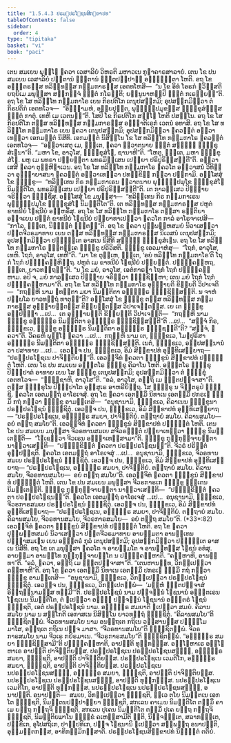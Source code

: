```yaml
---
title: "1.5.4.3 ປຣມ຺ປຣໂຠຊນສິກ຺ຂາປທ"
tableOfContents: false
sidebar:
  order: 4
type: "tipitaka"
basket: "vi"
book: "paci"
---
```



<DynamicBreadcrumb />

<Division number="221" book="paci">

<Paragraph number="716" book="paci">
ເຕນ ສມເຍນ ພຸທ຺ໂຘ ຠຄວາ ເວສາລິຍໍ ວິຫຣຕິ ມຫາວເນ ກູຏາຄາຣສາລາຍໍ. ເຕນ ໂຂ ປນ ສມເຍນ ເວສາລິຍໍ ປຓີຕານໍ ຠຕ຺ຕານໍ ຠຕ຺ຕປຏິປາຏິ ອຘິຏ຺ຐິຕາ ໂຫຕິ. ອຖ ໂຂ ອຎ຺ຎຕຣສ຺ສ ທລິທ຺ທສ຺ສ ກມ຺ມກາຣສ຺ສ ເອຕທໂຫສິ—  “ນ ໂຂ ອິທໍ ໂອຣກໍ ຠວິສ຺ສຕິ ຍຖຍິເມ ມນຸສ຺ສາ ສກ຺ກຈ຺ຈໍ ຠຕ຺ຕໍ ກໂຣນ຺ຕິ; ຍນ຺ນູນາຫມ຺ປິ ຠຕ຺ຕໍ ກເຣຍ຺ຍນ຺”ຕິ. ອຖ ໂຂ ໂສ ທລິທ຺ໂທ ກມ຺ມກາໂຣ ເຍນ ກິຣປຕິໂກ ເຕນຸປສງ຺ກມິ; ອຸປສງ຺ກມິຕ຺ວາ ຕໍ ກິຣປຕິກໍ ເອຕທໂວຈ—  “ອິຈ຺ຉາມຫໍ, ອຍ຺ຍປຸຕ຺ຕ, ພຸທ຺ຘປ຺ປມຸຂສ຺ສ ຠິກ຺ຂຸສໍຆສ຺ສ ຠຕ຺ຕໍ ກາຕຸໍ. ເທຫິ ເມ ເວຕນນ຺”ຕິ. ໂສປິ ໂຂ ກິຣປຕິໂກ ສທ຺ໂຘ ໂຫຕິ ປສນ຺ໂນ. ອຖ ໂຂ ໂສ ກິຣປຕິໂກ ຕສ຺ສ ທລິທ຺ທສ຺ສ ກມ຺ມກາຣສ຺ສ ອພ຺ຠາຕິເຣກໍ ເວຕນໍ ອທາສິ. ອຖ ໂຂ ໂສ ທລິທ຺ໂທ ກມ຺ມກາໂຣ ເຍນ ຠຄວາ ເຕນຸປສງ຺ກມິ; ອຸປສງ຺ກມິຕ຺ວາ ຠຄວນ຺ຕໍ ອຠິວາເທຕ຺ວາ ເອກມນ຺ຕໍ ນິສີທິ. ເອກມນ຺ຕໍ ນິສິນ຺ໂນ ໂຂ ໂສ ທລິທ຺ໂທ ກມ຺ມກາໂຣ ຠຄວນ຺ຕໍ ເອຕທໂວຈ—  “ອຘິວາເສຕຸ ເມ, ຠນ຺ເຕ, ຠຄວາ ສ຺ວາຕນາຍ ຠຕ຺ຕໍ ສທ຺ຘິໍ ຠິກ຺ຂຸສໍເຆນາ”ຕິ. “ມຫາ ໂຂ, ອາວຸໂສ, ຠິກ຺ຂຸສໍໂຆ, ຊານາຫີ”ຕິ. “ໂຫຕຸ, ຠນ຺ເຕ, ມຫາ ຠິກ຺ຂຸສໍໂຆ. ພຫູ ເມ ພທຣາ ປຏິຍຕ຺ຕາ ພທຣມິສ຺ເສນ ເປຍ຺ຍາ ປຣິປູຣິສ຺ສນ຺ຕີ”ຕິ. ອຘິວາເສສິ ຠຄວາ ຕຸຓ຺ຫີຠາເວນ.
</Paragraph>

<Paragraph number="717" book="paci">
ອຖ ໂຂ ໂສ ທລິທ຺ໂທ ກມ຺ມກາໂຣ ຠຄວໂຕ ອຘິວາສນໍ ວິທິຕ຺ວາ ອຸຏ຺ຐາຍາສນາ ຠຄວນ຺ຕໍ ອຠິວາເທຕ຺ວາ ປທກ຺ຂິຓໍ ກຕ຺ວາ ປກ຺ກາມິ. ອສ຺ໂສສຸໍ ໂຂ ຠິກ຺ຂູ—  “ທລິທ຺ເທນ ກິຣ ກມ຺ມກາເຣນ ສ຺ວາຕນາຍ ພຸທ຺ຘປ຺ປມຸໂຂ ຠິກ຺ຂຸສໍໂຆ ນິມນ຺ຕິໂຕ, ພທຣມິສ຺ເສນ ເປຍ຺ຍາ ປຣິປູຣິສ຺ສນ຺ຕີ”ຕິ. ເຕ ກາລສ຺ເສວ ປິຓ຺ຑາຍ ຈຣິຕ຺ວາ ຠຸຎ຺ຊິໍສຸ. ອສ຺ໂສສຸໍ ໂຂ ມນຸສ຺ສາ—  “ທລິທ຺ເທນ ກິຣ ກມ຺ມກາເຣນ ພຸທ຺ຘປ຺ປມຸໂຂ ຠິກ຺ຂຸສໍໂຆ ນິມນ຺ຕິໂຕ”ຕິ. ເຕ ທລິທ຺ທສ຺ສ ກມ຺ມກາຣສ຺ສ ປຫູຕໍ ຂາທນີຍໍ ໂຠຊນີຍໍ ອຠິຫຣິໍສຸ. ອຖ ໂຂ ໂສ ທລິທ຺ໂທ ກມ຺ມກາໂຣ ຕສ຺ສາ ຣຕ຺ຕິຍາ ອຈ຺ຈເຍນ ປຓີຕໍ ຂາທນີຍໍ ໂຠຊນີຍໍ ປຏິຍາທາເປຕ຺ວາ ຠຄວໂຕ ກາລໍ ອາໂຣຈາເປສິ—  “ກາໂລ, ຠນ຺ເຕ, ນິຏ຺ຐິຕໍ ຠຕ຺ຕນ຺”ຕິ.
</Paragraph>

<Paragraph number="718" book="paci">
ອຖ ໂຂ ຠຄວາ ປຸພ຺ພຓ຺ຫສມຍໍ ນິວາເສຕ຺ວາ ປຕ຺ຕຈີວຣມາທາຍ ເຍນ ຕສ຺ສ ທລິທ຺ທສ຺ສ ກມ຺ມກາຣສ຺ສ ນິເວສນໍ ເຕນຸປສງ຺ກມິ; ອຸປສງ຺ກມິຕ຺ວາ ປຎ຺ຎຕ຺ເຕ ອາສເນ ນິສີທິ ສທ຺ຘິໍ ຠິກ຺ຂຸສໍເຆນ. ອຖ ໂຂ ໂສ ທລິທ຺ໂທ ກມ຺ມກາໂຣ ຠຕ຺ຕຄ຺ເຄ ຠິກ຺ຂູ ປຣິວິສຕິ. ຠິກ຺ຂູ ເອວມາຫໍສຸ—  “ໂຖກໍ, ອາວຸໂສ, ເທຫິ. ໂຖກໍ, ອາວຸໂສ, ເທຫີ”ຕິ. “ມາ ໂຂ ຕຸມ຺ເຫ, ຠນ຺ເຕ, ‘ອຍໍ ທລິທ຺ໂທ ກມ຺ມກາໂຣ’ຕິ ໂຖກໍ ໂຖກໍ ປຏິຄ຺ຄຓ຺ຫິຕ຺ຖ. ປຫູຕໍ ເມ ຂາທນີຍໍ ໂຠຊນີຍໍ ປຏິຍຕ຺ຕໍ. ປຏິຄ຺ຄຓ຺ຫຖ, ຠນ຺ເຕ, ຍາວທຕ຺ຖນ຺”ຕິ. “ນ ໂຂ ມຍໍ, ອາວຸໂສ, ເອຕໍກາຣຓາ ໂຖກໍ ໂຖກໍ ປຏິຄ຺ຄຓ຺ຫາມ. ອປິ ຈ, ມຍໍ ກາລສ຺ເສວ ປິຓ຺ຑາຍ ຈຣິຕ຺ວາ ຠຸຎ຺ຊິມ຺ຫາ; ເຕນ ມຍໍ ໂຖກໍ ໂຖກໍ ປຏິຄ຺ຄຓ຺ຫາມາ”ຕິ.
</Paragraph>

<Paragraph number="719" book="paci">
ອຖ ໂຂ ໂສ ທລິທ຺ໂທ ກມ຺ມກາໂຣ ອຸຊ຺ຌາຍຕິ ຂິຍ຺ຍຕິ ວິປາເຈຕິ—  “ກຖຎ຺ຫິ ນາມ ຠທນ຺ຕາ ມຍາ ນິມນ຺ຕິຕາ ອຎ຺ຎຕ຺ຣ ຠຸຎ຺ຊິສ຺ສນ຺ຕິ. ນ ຈາຫໍ ປຏິພໂລ ຍາວທຕ຺ຖໍ ທາຕຸນ຺”ຕິ?
</Paragraph>

<Paragraph number="720" book="paci">
ອສ຺ໂສສຸໍ ໂຂ ຠິກ຺ຂູ ຕສ຺ສ ທລິທ຺ທສ຺ສ ກມ຺ມກາຣສ຺ສ ອຸຊ຺ຌາຍນ຺ຕສ຺ສ ຂິຍ຺ຍນ຺ຕສ຺ສ ວິປາເຈນ຺ຕສ຺ສ. ເຍ ເຕ ຠິກ຺ຂູ ອປ຺ປິຈ຺ຉາ …ເປ…  ເຕ ອຸຊ຺ຌາຍນ຺ຕິ ຂິຍ຺ຍນ຺ຕິ ວິປາເຈນ຺ຕິ—  “ກຖຎ຺ຫິ ນາມ ຠິກ຺ຂູ ອຎ຺ຎຕ຺ຣ ນິມນ຺ຕິຕາ ອຎ຺ຎຕ຺ຣ ຠຸຎ຺ຊິສ຺ສນ຺ຕີ”ຕິ …ເປ…  “ສຈ຺ຈໍ ກິຣ, ຠິກ຺ຂເວ, ຠິກ຺ຂູ ອຎ຺ຎຕ຺ຣ ນິມນ຺ຕິຕາ ອຎ຺ຎຕ຺ຣ ຠຸຎ຺ຊນ຺ຕີ”ຕິ? “ສຈ຺ຈໍ, ຠຄວາ”ຕິ. ວິຄຣຫິ ພຸທ຺ໂຘ ຠຄວາ …ເປ…  ກຖຎ຺ຫິ ນາມ ເຕ, ຠິກ຺ຂເວ, ໂມຆປຸຣິສາ ອຎ຺ຎຕ຺ຣ ນິມນ຺ຕິຕາ ອຎ຺ຎຕ຺ຣ ຠຸຎ຺ຊິສ຺ສນ຺ຕິ. ເນຕໍ, ຠິກ຺ຂເວ, ອປ຺ປສນ຺ນານໍ ວາ ປສາທາຍ …ເປ…  ເອວຎ຺ຈ ປນ, ຠິກ຺ຂເວ, ອິມໍ ສິກ຺ຂາປທໍ ອຸທ຺ທິເສຍ຺ຍາຖ—
</Paragraph>

<Paragraph number="721" book="paci">
<Emphasis>“ປຣມ຺ປຣໂຠຊເນ ປາຈິຕ຺ຕິຍນ຺”</Emphasis>ຕິ.
</Paragraph>

<Paragraph number="722" book="paci">
ເອວຎ຺ຈິທໍ ຠຄວຕາ ຠິກ຺ຂູນໍ ສິກ຺ຂາປທໍ ປຎ຺ຎຕ຺ຕໍ ໂຫຕິ.
</Paragraph>

</Division>
<Division number="222" book="paci">

<Paragraph number="723" book="paci">
ເຕນ ໂຂ ປນ ສມເຍນ ອຎ຺ຎຕໂຣ ຠິກ຺ຂຸ ຄິລາໂນ ໂຫຕິ. ອຎ຺ຎຕໂຣ ຠິກ຺ຂຸ ປິຓ຺ຑປາຕໍ ອາທາຍ ເຍນ ໂສ ຠິກ຺ຂຸ ເຕນຸປສງ຺ກມິ; ອຸປສງ຺ກມິຕ຺ວາ ຕໍ ຠິກ຺ຂຸໍ ເອຕທໂວຈ—  “ຠຸຎ຺ຊາຫິ, ອາວຸໂສ”ຕິ. “ອລໍ, ອາວຸໂສ, ອຕ຺ຖິ ເມ ຠຕ຺ຕປຈ຺ຈາສາ”ຕິ. ຕສ຺ສ ຠິກ຺ຂຸໂນ ປິຓ຺ຑປາໂຕ ອຸສ຺ສູເຣ ອາຫຣີຍິຕ຺ຖ. ໂສ ຠິກ຺ຂຸ ນ ຈິຕ຺ຕຣູປໍ ຠຸຎ຺ຊິ. ຠຄວໂຕ ເອຕມຕ຺ຖໍ ອາໂຣເຈສຸໍ. ອຖ ໂຂ ຠຄວາ ເອຕສ຺ມິໍ ນິທາເນ ເອຕສ຺ມິໍ ປກຣເຓ ຘມ຺ມິໍ ກຖໍ ກຕ຺ວາ ຠິກ຺ຂູ ອາມນ຺ເຕສິ—  “ອນຸຊານາມິ, ຠິກ຺ຂເວ, ຄິລາເນນ ຠິກ຺ຂຸນາ ປຣມ຺ປຣໂຠຊນໍ ຠຸຎ຺ຊິຕຸໍ. ເອວຎ຺ຈ ປນ, ຠິກ຺ຂເວ, ອິມໍ ສິກ຺ຂາປທໍ ອຸທ຺ທິເສຍ຺ຍາຖ—
</Paragraph>

<Paragraph number="724" book="paci">
<Emphasis>“ປຣມ຺ປຣໂຠຊເນ, ອຎ຺ຎຕ຺ຣ ສມຍາ, ປາຈິຕ຺ຕິຍໍ. ຕຕ຺ຖາຍໍ ສມໂຍ. ຄິລານສມໂຍ—  ອຍໍ ຕຕ຺ຖ ສມໂຍ”</Emphasis>ຕິ.
</Paragraph>

<Paragraph number="725" book="paci">
ເອວຎ຺ຈິທໍ ຠຄວຕາ ຠິກ຺ຂູນໍ ສິກ຺ຂາປທໍ ປຎ຺ຎຕ຺ຕໍ ໂຫຕິ.
</Paragraph>

</Division>
<Division number="223" book="paci">

<Paragraph number="726" book="paci">
ເຕນ ໂຂ ປນ ສມເຍນ ມນຸສ຺ສາ ຈີວຣທານສມເຍ ສຈີວຣຠຕ຺ຕໍ ປຏິຍາເທຕ຺ວາ ຠິກ຺ຂູ ນິມນ຺ເຕນ຺ຕິ—  “ໂຠເຊຕ຺ວາ ຈີວເຣນ ອຈ຺ຉາເທສ຺ສາມາ”ຕິ. ຠິກ຺ຂູ ກຸກ຺ກຸຈ຺ຈາຍນ຺ຕາ ນາຘິວາເສນ຺ຕິ—  “ປຏິກ຺ຂິຕ຺ຕໍ ຠຄວຕາ ປຣມ຺ປຣໂຠຊນນ຺”ຕິ. ຈີວຣໍ ປຣິຕ຺ຕໍ ອຸປ຺ປຊ຺ຊຕິ. ຠຄວໂຕ ເອຕມຕ຺ຖໍ ອາໂຣເຈສຸໍ …ເປ…  ອນຸຊານາມິ, ຠິກ຺ຂເວ, ຈີວຣທານສມເຍ ປຣມ຺ປຣໂຠຊນໍ ຠຸຎ຺ຊິຕຸໍ. ເອວຎ຺ຈ ປນ, ຠິກ຺ຂເວ, ອິມໍ ສິກ຺ຂາປທໍ ອຸທ຺ທິເສຍ຺ຍາຖ—
</Paragraph>

<Paragraph number="727" book="paci">
<Emphasis>“ປຣມ຺ປຣໂຠຊເນ, ອຎ຺ຎຕ຺ຣ ສມຍາ, ປາຈິຕ຺ຕິຍໍ. ຕຕ຺ຖາຍໍ ສມໂຍ. ຄິລານສມໂຍ, ຈີວຣທານສມໂຍ—  ອຍໍ ຕຕ຺ຖ ສມໂຍ”</Emphasis>ຕິ.
</Paragraph>

<Paragraph number="728" book="paci">
ເອວຎ຺ຈິທໍ ຠຄວຕາ ຠິກ຺ຂູນໍ ສິກ຺ຂາປທໍ ປຎ຺ຎຕ຺ຕໍ ໂຫຕິ.
</Paragraph>

</Division>
<Division number="224" book="paci">

<Paragraph number="729" book="paci">
ເຕນ ໂຂ ປນ ສມເຍນ ມນຸສ຺ສາ ຈີວຣກາຣເກ ຠິກ຺ຂູ ຠຕ຺ເຕນ ນິມນ຺ເຕນ຺ຕິ. ຠິກ຺ຂູ ກຸກ຺ກຸຈ຺ຈາຍນ຺ຕາ ນາຘິວາເສນ຺ຕິ—  “ປຏິກ຺ຂິຕ຺ຕໍ ຠຄວຕາ ປຣມ຺ປຣໂຠຊນນ຺”ຕິ. ຠຄວໂຕ ເອຕມຕ຺ຖໍ ອາໂຣເຈສຸໍ …ເປ…  ອນຸຊານາມິ, ຠິກ຺ຂເວ, ຈີວຣກາຣສມເຍ ປຣມ຺ປຣໂຠຊນໍ ຠຸຎ຺ຊິຕຸໍ. ເອວຎ຺ຈ ປນ, ຠິກ຺ຂເວ, ອິມໍ ສິກ຺ຂາປທໍ ອຸທ຺ທິເສຍ຺ຍາຖ—
</Paragraph>

</Division>
<Division number="225" book="paci">

<Paragraph number="730" book="paci">
<Emphasis>“ປຣມ຺ປຣໂຠຊເນ, ອຎ຺ຎຕ຺ຣ ສມຍາ, ປາຈິຕ຺ຕິຍໍ. ຕຕ຺ຖາຍໍ ສມໂຍ. ຄິລານສມໂຍ, ຈີວຣທານສມໂຍ, ຈີວຣກາຣສມໂຍ—  ອຍໍ ຕຕ຺ຖ ສມໂຍ”</Emphasis>ຕິ. (*33*:<Emphasis>82</Emphasis>)
</Paragraph>

<Paragraph number="731" book="paci">
ເອວຎ຺ຈິທໍ ຠຄວຕາ ຠິກ຺ຂູນໍ ສິກ຺ຂາປທໍ ປຎ຺ຎຕ຺ຕໍ ໂຫຕິ.
</Paragraph>

</Division>
<Division number="226" book="paci">

<Paragraph number="732" book="paci">
ອຖ ໂຂ ຠຄວາ ປຸພ຺ພຓ຺ຫສມຍໍ ນິວາເສຕ຺ວາ ປຕ຺ຕຈີວຣມາທາຍ ອາຍສ຺ມຕາ ອານນ຺ເທນ ປຈ຺ຉາສມເຓນ ເຍນ ອຎ຺ຎຕຣໍ ກຸລໍ ເຕນຸປສງ຺ກມິ; ອຸປສງ຺ກມິຕ຺ວາ ປຎ຺ຎຕ຺ເຕ ອາສເນ ນິສີທິ. ອຖ ໂຂ ເຕ ມນຸສ຺ສາ ຠຄວໂຕ ຈ ອາຍສ຺ມໂຕ ຈ ອານນ຺ທສ຺ສ ໂຠຊນໍ ອທໍສຸ. ອາຍສ຺ມາ ອານນ຺ໂທ ກຸກ຺ກຸຈ຺ຈາຍນ຺ໂຕ ນ ປຏິຄ຺ຄຓ຺ຫາຕິ. “ຄຓ຺ຫາຫິ, ອານນ຺ທາ”ຕິ. “ອລໍ, ຠຄວາ, ອຕ຺ຖິ ເມ ຠຕ຺ຕປຈ຺ຈາສາ”ຕິ. “ເຕນຫານນ຺ທ, ວິກປ຺ເປຕ຺ວາ ຄຓ຺ຫາຫີ”ຕິ. ອຖ ໂຂ ຠຄວາ ເອຕສ຺ມິໍ ນິທາເນ ເອຕສ຺ມິໍ ປກຣເຓ ຘມ຺ມິໍ ກຖໍ ກຕ຺ວາ ຠິກ຺ຂູ ອາມນ຺ເຕສິ—  “ອນຸຊານາມິ, ຠິກ຺ຂເວ, ວິກປ຺ເປຕ຺ວາ ປຣມ຺ປຣໂຠຊນໍ ຠຸຎ຺ຊິຕຸໍ. ເອວຎ຺ຈ ປນ, ຠິກ຺ຂເວ, ວິກປ຺ເປຕພ຺ພໍ—  ‘ມຍ຺ຫໍ ຠຕ຺ຕປຈ຺ຈາສໍ ອິຕ຺ຖນ຺ນາມສ຺ສ ທມ຺ມີ’”ຕິ.
</Paragraph>

</Division>
<Division number="227" book="paci">

<Paragraph number="733" book="paci">
<Emphasis>ປຣມ຺ປຣໂຠຊນໍ</Emphasis> ນາມ ປຎ຺ຈນ຺ນໍ ໂຠຊນານໍ ອຎ຺ຎຕເຣນ ໂຠຊເນນ ນິມນ຺ຕິໂຕ, ຕໍ ຐເປຕ຺ວາ ອຎ຺ຎໍ ປຎ຺ຈນ຺ນໍ ໂຠຊນານໍ ອຎ຺ຎຕຣໍ ໂຠຊນໍ ຠຸຎ຺ຊຕິ, ເອຕໍ ປຣມ຺ປຣໂຠຊນໍ ນາມ.
</Paragraph>

<Paragraph number="734" book="paci">
<Emphasis>ອຎ຺ຎຕ຺ຣ ສມຍາ</Emphasis>ຕິ ຐເປຕ຺ວາ ສມຍໍ.
</Paragraph>

<Paragraph number="735" book="paci">
<Emphasis>ຄິລານສມໂຍ</Emphasis> ນາມ ນ ສກ຺ໂກຕິ ເອກາສເນ ນິສິນ຺ໂນ ຍາວທຕ຺ຖໍ ຠຸຎ຺ຊິຕຸໍ. “ຄິລານສມໂຍ”ຕິ ຠຸຎ຺ຊິຕພ຺ພໍ.
</Paragraph>

<Paragraph number="736" book="paci">
<Emphasis>ຈີວຣທານສມໂຍ</Emphasis> ນາມ ອນຕ຺ຖເຕ ກຖິເນ ວສ຺ສານສ຺ສ ປຈ຺ຉິໂມ ມາໂສ, ອຕ຺ຖເຕ ກຖິເນ ປຎ຺ຈ ມາສາ. “ຈີວຣທານສມໂຍ”ຕິ ຠຸຎ຺ຊິຕພ຺ພໍ.
</Paragraph>

<Paragraph number="737" book="paci">
<Emphasis>ຈີວຣກາຣສມໂຍ</Emphasis> ນາມ ຈີວເຣ ກຍິຣມາເນ. “ຈີວຣກາຣສມໂຍ”ຕິ ຠຸຎ຺ຊິຕພ຺ພໍ.
</Paragraph>

<Paragraph number="738" book="paci">
“ອຎ຺ຎຕ຺ຣ ສມຍາ ຠຸຎ຺ຊິສ຺ສາມີ”ຕິ ປຏິຄ຺ຄຓ຺ຫາຕິ, ອາປຕ຺ຕິ ທຸກ຺ກຏສ຺ສ. ອຊ຺ໂຌຫາເຣ ອຊ຺ໂຌຫາເຣ ອາປຕ຺ຕິ ປາຈິຕ຺ຕິຍສ຺ສ.
</Paragraph>

</Division>
<Division number="228" book="paci">

<Paragraph number="739" book="paci">
ປຣມ຺ປຣໂຠຊເນ ປຣມ຺ປຣໂຠຊນສຎ຺ຎີ, ອຎ຺ຎຕ຺ຣ ສມຍາ, ຠຸຎ຺ຊຕິ, ອາປຕ຺ຕິ ປາຈິຕ຺ຕິຍສ຺ສ. ປຣມ຺ປຣໂຠຊເນ ເວມຕິໂກ, ອຎ຺ຎຕ຺ຣ ສມຍາ, ຠຸຎ຺ຊຕິ, ອາປຕ຺ຕິ ປາຈິຕ຺ຕິຍສ຺ສ. ປຣມ຺ປຣໂຠຊເນ ນປຣມ຺ປຣໂຠຊນສຎ຺ຎີ, ອຎ຺ຎຕ຺ຣ ສມຍາ, ຠຸຎ຺ຊຕິ, ອາປຕ຺ຕິ ປາຈິຕ຺ຕິຍສ຺ສ.
</Paragraph>

<Paragraph number="740" book="paci">
ນປຣມ຺ປຣໂຠຊເນ ປຣມ຺ປຣໂຠຊນສຎ຺ຎີ, ອາປຕ຺ຕິ ທຸກ຺ກຏສ຺ສ. ນປຣມ຺ປຣໂຠຊເນ ເວມຕິໂກ, ອາປຕ຺ຕິ ທຸກ຺ກຏສ຺ສ. ນປຣມ຺ປຣໂຠຊເນ ນປຣມ຺ປຣໂຠຊນສຎ຺ຎີ, ອນາປຕ຺ຕິ.
</Paragraph>

</Division>
<Division number="229" book="paci">

<Paragraph number="741" book="paci">
ອນາປຕ຺ຕິ—  ສມເຍ, ວິກປ຺ເປຕ຺ວາ ຠຸຎ຺ຊຕິ, ທ຺ເວ ຕໂຍ ນິມນ຺ຕເນ ເອກໂຕ ຠຸຎ຺ຊຕິ, ນິມນ຺ຕນປຏິປາຏິຍາ ຠຸຎ຺ຊຕິ, ສກເລນ ຄາເມນ ນິມນ຺ຕິໂຕ ຕສ຺ມິໍ ຄາເມ ຍຕ຺ຖ ກຕ຺ຖຈິ ຠຸຎ຺ຊຕິ, ສກເລນ ປູເຄນ ນິມນ຺ຕິໂຕ ຕສ຺ມິໍ ປູເຄ ຍຕ຺ຖ ກຕ຺ຖຈິ ຠຸຎ຺ຊຕິ, ນິມນ຺ຕິຍມາໂນ ຠິກ຺ຂໍ ຄເຫສ຺ສາມີຕິ ຠຓຕິ, ນິຈ຺ຈຠຕ຺ເຕ, ສລາກຠຕ຺ເຕ, ປກ຺ຂິເກ, ອຸໂປສຖິເກ, ປາຏິປທິເກ, ປຎ຺ຈ ໂຠຊນານິ ຐເປຕ຺ວາ ສພ຺ພຕ຺ຖ ອນາປຕ຺ຕິ, ອຸມ຺ມຕ຺ຕກສ຺ສ, ອາທິກມ຺ມິກສ຺ສາຕິ.

</Paragraph>
</Division>

<Paragraph number="742" type="center" book="paci">
ປຣມ຺ປຣໂຠຊນສິກ຺ຂາປທໍ ນິຏ຺ຐິຕໍ ຕຕິຍໍ.
</Paragraph>